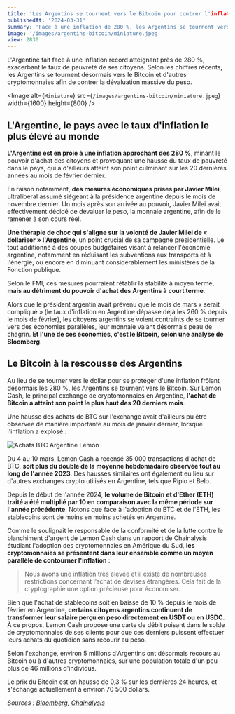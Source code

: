 ```yaml
---
title: 'Les Argentins se tournent vers le Bitcoin pour contrer l'inflation'
publishedAt: '2024-03-31'
summary: 'Face à une inflation de 280 %, les Argentins se tournent vers le Bitcoin pour contrer la dévaluation du peso.'
image: '/images/argentins-bitcoin/miniature.jpeg'
view: 2830
---
```


L'Argentine fait face à une inflation record atteignant près de 280 %, exacerbant le taux de pauvreté de ses citoyens. Selon les chiffres récents, les Argentins se tournent désormais vers le Bitcoin et d'autres cryptomonnaies afin de contrer la dévaluation massive du peso.

<Image
  alt={`Miniature`}
  src={`/images/argentins-bitcoin/miniature.jpeg`}
  width={1600}
  height={800}
/>

## L'Argentine, le pays avec le taux d'inflation le plus élevé au monde

**L'Argentine est en proie à une inflation approchant des 280 %**, minant le pouvoir d'achat des citoyens et provoquant une hausse du taux de pauvreté dans le pays, qui a d'ailleurs atteint son point culminant sur les 20 dernières années au mois de février dernier.

En raison notamment, **des mesures économiques prises par Javier Milei**, ultralibéral assumé siégeant à la présidence argentine depuis le mois de novembre dernier. Un mois après son arrivée au pouvoir, Javier Milei avait effectivement décidé de dévaluer le peso, la monnaie argentine, afin de le ramener à son cours réel.

**Une thérapie de choc qui s'aligne sur la volonté de Javier Milei de « dollariser » l'Argentine**, un point crucial de sa campagne présidentielle. Le tout additionné à des coupes budgétaires visant à relancer l'économie argentine, notamment en réduisant les subventions aux transports et à l'énergie, ou encore en diminuant considérablement les ministères de la Fonction publique.

Selon le FMI, ces mesures pourraient rétablir la stabilité à moyen terme, **mais au détriment du pouvoir d'achat des Argentins à court terme**.

Alors que le président argentin avait prévenu que le mois de mars « serait compliqué » (le taux d'inflation en Argentine dépasse déjà les 260 % depuis le mois de février), les citoyens argentins se voient contraints de se tourner vers des économies parallèles, leur monnaie valant désormais peau de chagrin. **Et l'une de ces économies, c'est le Bitcoin, selon une analyse de Bloomberg**.

## Le Bitcoin à la rescousse des Argentins

Au lieu de se tourner vers le dollar pour se protéger d'une inflation frôlant désormais les 280 %, les Argentins se tournent vers le Bitcoin. Sur Lemon Cash, le principal exchange de cryptomonnaies en Argentine, **l'achat de Bitcoin a atteint son point le plus haut des 20 derniers mois**.

Une hausse des achats de BTC sur l'exchange avait d'ailleurs pu être observée de manière importante au mois de janvier dernier, lorsque l'inflation a explosé :

![Achats BTC Argentine Lemon](/images/argentins-bitcoin/Achats-BTC-Argentine-Lemon.webp 'Nombre de Bitcoins achetés de manière hebdomadaire sur Lemon Cash les 20 derniers mois')

Du 4 au 10 mars, Lemon Cash a recensé 35 000 transactions d'achat de BTC, **soit plus du double de la moyenne hebdomadaire observée tout au long de l'année 2023**. Des hausses similaires ont également eu lieu sur d'autres exchanges crypto utilisés en Argentine, tels que Ripio et Belo.

Depuis le début de l'année 2024, **le volume de Bitcoin et d'Ether (ETH) traité a été multiplié par 10 en comparaison avec la même période sur l'année précédente**. Notons que face à l'adoption du BTC et de l'ETH, les stablecoins sont de moins en moins achetés en Argentine.

Comme le soulignait le responsable de la conformité et de la lutte contre le blanchiment d'argent de Lemon Cash dans un rapport de Chainalysis étudiant l'adoption des cryptomonnaies en Amérique du Sud, **les cryptomonnaies se présentent dans leur ensemble comme un moyen parallèle de contourner l'inflation** :

> Nous avons une inflation très élevée et il existe de nombreuses restrictions concernant l’achat de devises étrangères. Cela fait de la cryptographie une option précieuse pour économiser.

Bien que l'achat de stablecoins soit en baisse de 10 % depuis le mois de février en Argentine, **certains citoyens argentins continuent de transformer leur salaire perçu en peso directement en USDT ou en USDC**. À ce propos, Lemon Cash propose une carte de débit puisant dans le solde de cryptomonnaies de ses clients pour que ces derniers puissent effectuer leurs achats du quotidien sans recourir au peso.

Selon l'exchange, environ 5 millions d'Argentins ont désormais recours au Bitcoin ou à d'autres cryptomonnaies, sur une population totale d'un peu plus de 46 millions d'individus.

Le prix du Bitcoin est en hausse de 0,3 % sur les dernières 24 heures, et s'échange actuellement à environ 70 500 dollars.

_Sources : [Bloomberg](https://www.bloomberg.com/news/articles/2024-03-19/bitcoin-gains-dim-argentines-dollar-refuge-with-276-inflation?embedded-checkout=true), [Chainalysis](https://www.chainalysis.com/blog/latin-america-cryptocurrency-adoption/)_
